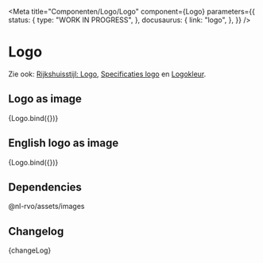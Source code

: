 
<Meta
  title="Componenten/Logo/Logo"
  component={Logo}
  parameters={{
    status: {
      type: "WORK IN PROGRESS",
    },
    docusaurus: {
      link: "logo",
    },
  }}
/>

# Logo

Zie ook: [Rijkshuisstijl: Logo](https://www.rijkshuisstijl.nl/basiselementen/basiselementen-offline/logo), [Specificaties logo](https://www.rijkshuisstijl.nl/basiselementen/basiselementen-offline/logo/specificaties-logo) en [Logokleur](https://www.rijkshuisstijl.nl/basiselementen/basiselementen-offline/logo/logokleuren).

## Logo as image

<Canvas>
  <Story name="Logo" args={defaultArgs}>
    {Logo.bind({})}
  </Story>
</Canvas>

## English logo as image

<Canvas>
  <Story name="Logo english" args={{ ...defaultArgs, useEnglish: true, title: "Netherlands Enterprise Agency" }}>
    {Logo.bind({})}
  </Story>
</Canvas>

## Dependencies

@nl-rvo/assets/images

## Changelog

<Description>{changeLog}</Description>
